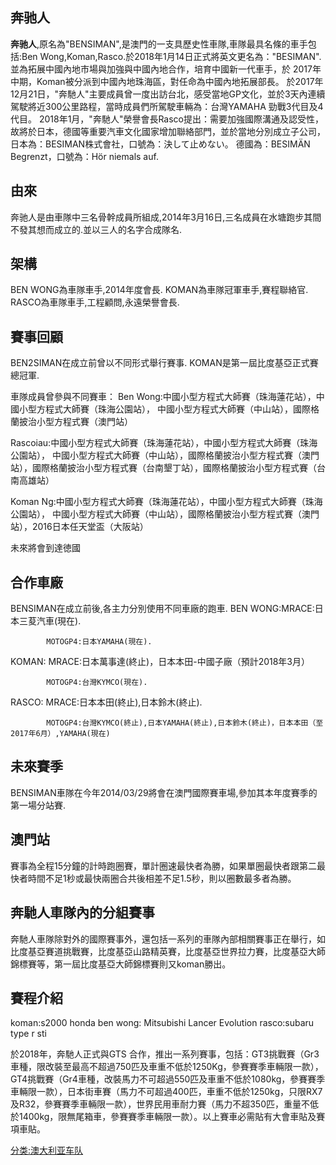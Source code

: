 {{Unreferenced|time=2014-05-04T07:58:08+00:00}}
== 奔驰人 ==
'''奔驰人''',原名為"BENSIMAN",是澳門的一支具歷史性車隊,車隊最具名條的車手包括:Ben Wong,Koman,Rasco.於2018年1月14日正式將英文更名為："BESIMAN".並為拓展中國內地市場與加強與中國內地合作，培育中國新一代車手，於 2017年中期，Koman被分派到中國內地珠海區，對任命為中國內地拓展部長。
於2017年12月21日，"奔馳人"主要成員曾一度出訪台北，感受當地GP文化，並於3天內連續駕駛將近300公里路程，當時成員們所駕駛車輛為：台灣YAMAHA 勁戰3代目及4代目。
2018年1月，"奔馳人"榮譽會長Rasco提出：需要加強國際溝通及認受性，故將於日本，德國等重要汽車文化國家增加聯絡部門，並於當地分別成立子公司，日本為：BESIMAN株式會社，口號為：決して止めない。 德國為：BESIMÄN Begrenzt，口號為：Hör niemals auf.

== 由來 ==
奔驰人是由車隊中三名骨幹成員所組成,2014年3月16日,三名成員在水塘跑步其間不發其想而成立的.並以三人的名字合成隊名.
== 架構 ==
BEN WONG為車隊車手,2014年度會長.
KOMAN為車隊冠軍車手,賽程聯絡官.
RASCO為車隊車手,工程顧問,永遠榮譽會長.
== 賽事回顧 ==
BEN2SIMAN在成立前曾以不同形式舉行賽事.
KOMAN是第一屆比度基亞正式賽總冠軍.

車隊成員曾參與不同賽車：
Ben Wong:中國小型方程式大師賽（珠海蓮花站），中國小型方程式大師賽（珠海公園站）， 中國小型方程式大師賽（中山站），國際格蘭披治小型方程式賽（澳門站）

Rascoiau:中國小型方程式大師賽（珠海蓮花站），中國小型方程式大師賽（珠海公園站）， 中國小型方程式大師賽（中山站），國際格蘭披治小型方程式賽（澳門站），國際格蘭披治小型方程式賽（台南墾丁站），國際格蘭披治小型方程式賽（台南高雄站）

Koman Ng:中國小型方程式大師賽（珠海蓮花站），中國小型方程式大師賽（珠海公園站）， 中國小型方程式大師賽（中山站），國際格蘭披治小型方程式賽（澳門站），2016日本任天堂盃（大阪站）

未來將會到達徳國

== 合作車廠 ==
BENSIMAN在成立前後,各主力分別使用不同車廠的跑車.
BEN WONG:MRACE:日本三荾汽車(現在).
         MOTOGP4:日本YAMAHA(現在).
KOMAN:   MRACE:日本萬事達(終止)，日本本田-中國子廠（預計2018年3月）
         MOTOGP4:台灣KYMCO(現在).
RASCO:   MRACE:日本本田(終止),日本鈴木(終止).
         MOTOGP4:台灣KYMCO(終止),日本YAMAHA(終止),日本鈴木(終止)，日本本田（至2017年6月）,YAMAHA(現在)

== 未來賽季 ==
BENSIMAN車隊在今年2014/03/29將會在澳門國際賽車場,參加其本年度賽季的第一場分站賽.
== 澳門站 ==
賽事為全程15分鐘的計時跑圈賽，單計圈速最快者為勝，如果單圈最快者跟第二最快者時間不足1秒或最快兩圈合共後相差不足1.5秒，則以圈數最多者為勝。
== 奔馳人車隊內的分組賽事 ==
奔馳人車隊除對外的國際賽事外，還包括一系列的車隊內部相關賽事正在舉行，如比度基亞賽道挑戰賽，比度基亞山路精英賽，比度基亞世界拉力賽，比度基亞大師錦標賽等，第一屆比度基亞大師錦標賽則又koman勝出。
== 賽程介紹 ==
koman:s2000 honda
ben wong: Mitsubishi Lancer Evolution
rasco:subaru type r sti

於2018年，奔馳人正式與GTS 合作，推出一系列賽事，包括：GT3挑戰賽（Gr3車種，限改裝至最高不超過750匹及車重不低於1250Kg，參賽賽季車輛限一款），GT4挑戰賽（Gr4車種，改裝馬力不可超過550匹及車重不低於1080kg，參賽賽季車輛限一款），日本街車賽（馬力不可超過400匹，車重不低於1250kg，只限RX7 及R32，參賽賽季車輛限一款），世界民用車耐力賽（馬力不超350匹，重量不低於1400kg，限無尾箱車，參賽賽季車輛限一款）。以上賽車必需貼有大會車貼及賽項車貼。

[[分类:澳大利亚车队|分类:澳大利亚车队]]
